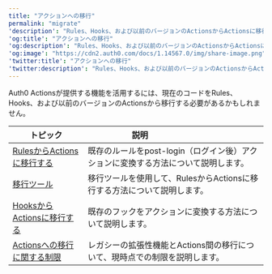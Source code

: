 ---
title: "アクションへの移行"
permalink: "migrate"
'description': "Rules、Hooks、および以前のバージョンのActionsからActionsに移行する方法をご紹介します。"
'og:title': "アクションへの移行"
'og:description': "Rules、Hooks、および以前のバージョンのActionsからActionsに移行する方法をご紹介します。"
'og:image': "https://cdn2.auth0.com/docs/1.14567.0/img/share-image.png"
'twitter:title': "アクションへの移行"
'twitter:description': "Rules、Hooks、および以前のバージョンのActionsからActionsに移行する方法をご紹介します。"
---

Auth0 Actionsが提供する機能を活用するには、現在のコードをRules、Hooks、および以前のバージョンのActionsから移行する必要があるかもしれません。

<table class="table"><thead>
<tr>
<th><b>トピック</b></th>
<th><b>説明</b>                               </th>
</tr>
</thead>
<tbody>
<tr>
<td><a href="/docs/ja-jp/customize/actions/migrate/migrate-from-rules-to-actions">RulesからActionsに移行する</a></td>
<td>既存のルールをpost-login（ログイン後）アクションに変換する方法について説明します。</td>
</tr>
<tr>
<td><a href="/docs/ja-jp/customize/actions/migrate/migrate-a-rule-to-an-action">移行ツール</a></td>
<td>移行ツールを使用して、RulesからActionsに移行する方法について説明します。</td>
</tr>
<tr>
<td><a href="/docs/ja-jp/customize/actions/migrate/migrate-from-hooks-to-actions">HooksからActionsに移行する</a></td>
<td>既存のフックをアクションに変換する方法について説明します。</td>
</tr>
<tr>
<td><a href="/docs/ja-jp/customize/actions/migrate/actions-migration-limitations">Actionsへの移行に関する制限</a></td>
<td>レガシーの拡張性機能とActions間の移行について、現時点での制限を説明します。</td>
</tr>
</tbody>
</table>